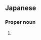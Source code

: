 ==Japanese==
{{ja-kanjitab|と|かし|k2=がし|yomi=k|r=y}}

===Proper noun===
{{ja-pos|とがし|proper}}

# {{surname|lang=ja|sort=とがし}}